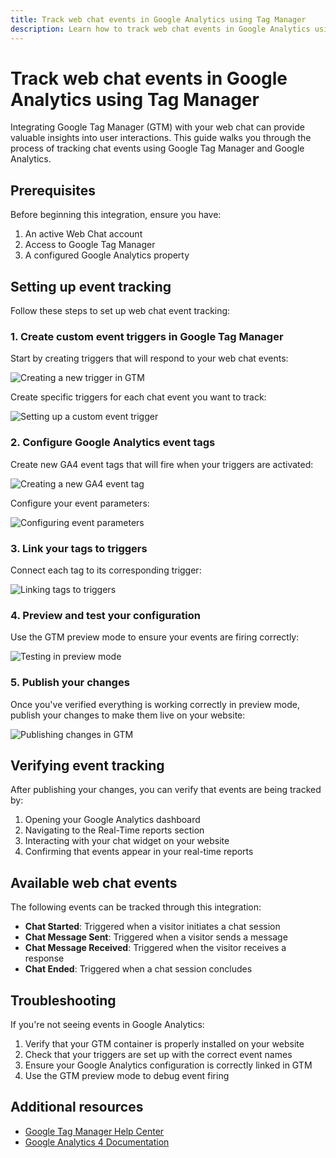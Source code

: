 ```yaml
---
title: Track web chat events in Google Analytics using Tag Manager
description: Learn how to track web chat events in Google Analytics using Tag Manager
---
```


# Track web chat events in Google Analytics using Tag Manager

Integrating Google Tag Manager (GTM) with your web chat can provide valuable insights into user interactions. This guide walks you through the process of tracking chat events using Google Tag Manager and Google Analytics.

## Prerequisites

Before beginning this integration, ensure you have:

1. An active Web Chat account
2. Access to Google Tag Manager
3. A configured Google Analytics property

## Setting up event tracking

Follow these steps to set up web chat event tracking:

### 1. Create custom event triggers in Google Tag Manager

Start by creating triggers that will respond to your web chat events:

![Creating a new trigger in GTM](/img/business-app/inbox/web_chat_gtm_1.jpg)

Create specific triggers for each chat event you want to track:

![Setting up a custom event trigger](/img/business-app/inbox/web_chat_gtm_2.jpg)

### 2. Configure Google Analytics event tags

Create new GA4 event tags that will fire when your triggers are activated:

![Creating a new GA4 event tag](/img/business-app/inbox/web_chat_gtm_3.jpg)

Configure your event parameters:

![Configuring event parameters](/img/business-app/inbox/web_chat_gtm_4.jpg)

### 3. Link your tags to triggers

Connect each tag to its corresponding trigger:

![Linking tags to triggers](/img/business-app/inbox/web_chat_gtm_5.jpg)

### 4. Preview and test your configuration

Use the GTM preview mode to ensure your events are firing correctly:

![Testing in preview mode](/img/business-app/inbox/web_chat_gtm_6.jpg)

### 5. Publish your changes

Once you've verified everything is working correctly in preview mode, publish your changes to make them live on your website:

![Publishing changes in GTM](/img/business-app/inbox/web_chat_gtm_7.jpg)

## Verifying event tracking

After publishing your changes, you can verify that events are being tracked by:

1. Opening your Google Analytics dashboard
2. Navigating to the Real-Time reports section
3. Interacting with your chat widget on your website
4. Confirming that events appear in your real-time reports

## Available web chat events

The following events can be tracked through this integration:

- **Chat Started**: Triggered when a visitor initiates a chat session
- **Chat Message Sent**: Triggered when a visitor sends a message
- **Chat Message Received**: Triggered when the visitor receives a response
- **Chat Ended**: Triggered when a chat session concludes

## Troubleshooting

If you're not seeing events in Google Analytics:

1. Verify that your GTM container is properly installed on your website
2. Check that your triggers are set up with the correct event names
3. Ensure your Google Analytics configuration is correctly linked in GTM
4. Use the GTM preview mode to debug event firing

## Additional resources

- [Google Tag Manager Help Center](https://support.google.com/tagmanager/)
- [Google Analytics 4 Documentation](https://developers.google.com/analytics/devguides/collection/ga4)